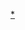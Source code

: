 {{asbox
|image=Bataille entre mongols & chinois (1211).jpeg
|category=金朝军事人物小作品
|subject=与[[:Category:金朝军事人物小作品|金朝军事人物]]相关的
|name=Template:金朝军事人物小作品
}}<noinclude>
[[Category:金朝人物小作品模板|*]]
</noinclude>